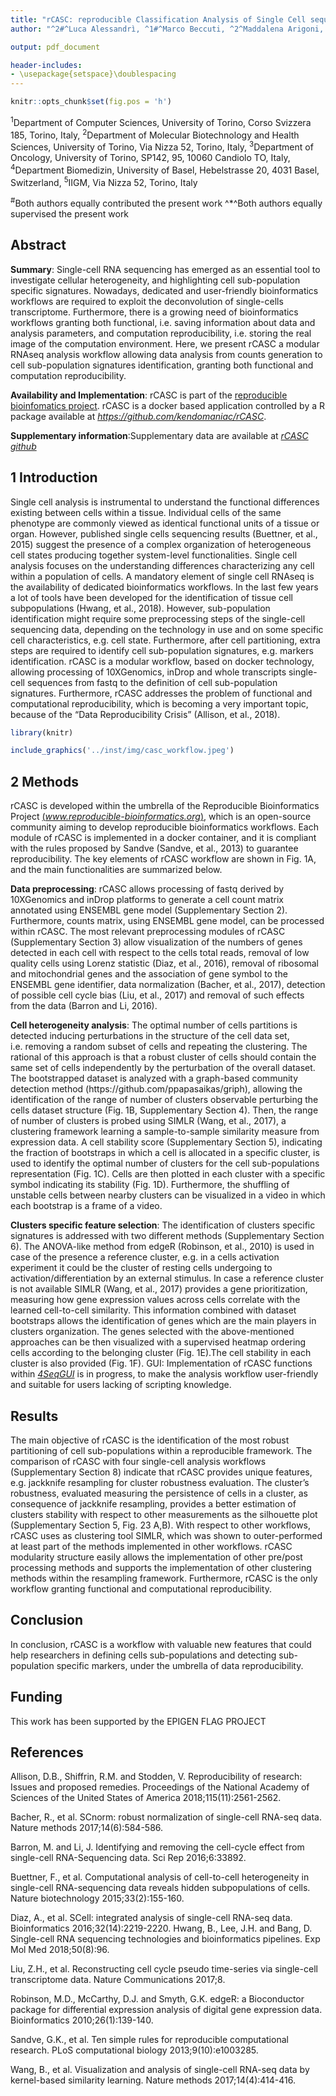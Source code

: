 ```yaml
---
title: "rCASC: reproducible Classification Analysis of Single Cell sequencing data"
author: "^2#^Luca Alessandrì, ^1#^Marco Beccuti, ^2^Maddalena Arigoni, ^3^Martina Olivero, ^1^Greta Romano, ^1^Sergio Rabellino, ^4^Gennaro De Libero, ^5^Luigia Pace, ^1*^Francesca Cordero and ^2*^Raffaele A Calogero"

output: pdf_document

header-includes:
- \usepackage{setspace}\doublespacing
---
```


```r
knitr::opts_chunk$set(fig.pos = 'h')
```

\fontsize{8}{8}\selectfont
^1^Department of Computer Sciences, University of Torino, Corso Svizzera 185, Torino, Italy,
^2^Department of Molecular Biotechnology and Health Sciences, University of Torino, Via Nizza 52, Torino, Italy,
^3^Department of Oncology, University of Torino, SP142, 95, 10060 Candiolo TO, Italy, 
^4^Department Biomedizin, University of Basel, Hebelstrasse 20, 4031 Basel, Switzerland, 
^5^IIGM, Via Nizza 52, Torino, Italy

^#^Both authors equally contributed the present work
^*^Both authors equally supervised the present work
\fontsize{10}{10}\selectfont

## Abstract
**Summary**: Single-cell RNA sequencing has emerged as an essential tool to investigate cellular heterogeneity, and highlighting cell sub-population specific signatures. Nowadays, dedicated and user-friendly bioinformatics workflows are required to exploit the deconvolution of single-cells transcriptome. Furthermore, there is a growing need of bioinformatics workflows granting both functional, i.e. saving information about data and analysis parameters, and computation reproducibility, i.e. storing the real image of the computation environment. Here, we present rCASC a modular RNAseq analysis workflow allowing data analysis from counts generation to cell sub-population signatures identification, granting both functional and computation reproducibility.

**Availability and Implementation**: rCASC is part of the [reproducible bioinfomatics project](www.reproducible-bioinfomatics.org). rCASC is a docker based application controlled by a R package available at [*https://github.com/kendomaniac/rCASC*](https://github.com/kendomaniac/rCASC).

**Supplementary information**:Supplementary data are available at [*rCASC github*](https://github.com/kendomaniac/rCASC)

## 1 Introduction 
Single cell analysis is instrumental to understand the functional differences existing between cells within a tissue. Individual cells of the same phenotype are commonly viewed as identical functional units of a tissue or organ. However, published single cells sequencing results (Buettner, et al., 2015) suggest the presence of a complex organization of heterogeneous cell states producing together system-level functionalities. Single cell analysis focuses on the understanding differences characterizing any cell within a population of cells. A mandatory element of single cell RNAseq is the availability of dedicated bioinformatics workflows. In the last few years a lot of tools have been developed for the identification of tissue cell subpopulations (Hwang, et al., 2018). However, sub-population identification might require some preprocessing steps of the single-cell sequencing data, depending on the technology in use and on some specific cell characteristics, e.g. cell state. Furthermore, after cell partitioning, extra steps are required to identify cell sub-population signatures, e.g. markers identification. rCASC is a modular workflow, based on docker technology, allowing processing of 10XGenomics, inDrop and whole transcripts single-cell sequences from fastq to the definition of cell sub-population signatures. Furthermore, rCASC addresses the problem of functional and computational reproducibility, which is becoming a very important topic, because of the “Data Reproducibility Crisis” (Allison, et al., 2018).

```r
library(knitr)

include_graphics('../inst/img/casc_workflow.jpeg')

```


## 2 Methods
rCASC is developed within the umbrella of the Reproducible Bioinformatics Project [(*www.reproducible-bioinformatics.org*)](www.reproducible-bioinformatics.org), which is an open-source community aiming to develop reproducible bioinformatics workflows. Each module of rCASC is implemented in a docker container, and it is compliant with the rules proposed by Sandve (Sandve, et al., 2013) to guarantee reproducibility. The key elements of rCASC workflow are shown in Fig. 1A, and the main functionalities are summarized below. 

**Data preprocessing**: rCASC allows processing of fastq derived by 10XGenomics and inDrop platforms to generate a cell count matrix annotated using ENSEMBL gene model (Supplementary Section 2). Furthermore, counts matrix, using ENSEMBL gene model, can be processed within rCASC. The most relevant preprocessing modules of rCASC (Supplementary Section 3) allow visualization of the numbers of genes detected in each cell with respect to the cells total reads, removal of low quality cells using Lorenz statistic (Diaz, et al., 2016), removal of ribosomal and mitochondrial genes and the association of gene symbol to the ENSEMBL gene identifier, data normalization (Bacher, et al., 2017), detection of possible cell cycle bias (Liu, et al., 2017) and removal of such effects from the data (Barron and Li, 2016). 

**Cell heterogeneity analysis**: The optimal number of cells partitions is detected inducing perturbations in the structure of the cell data set, i.e. removing a random subset of cells and repeating the clustering. The rational of this approach is that a robust cluster of cells should contain the same set of cells independently by the perturbation of the overall dataset. The bootstrapped dataset is analyzed with a graph-based community detection method (https://github.com/ppapasaikas/griph), allowing the identification of the range of number of clusters observable perturbing the cells dataset structure (Fig. 1B, Supplementary Section 4). Then, the range of number of clusters is probed using SIMLR (Wang, et al., 2017), a clustering framework learning a sample-to-sample similarity measure from expression data. A cell stability score (Supplementary Section 5), indicating the fraction of bootstraps in which a cell is allocated in a specific cluster, is used to identify the optimal number of clusters for the cell sub-populations representation (Fig. 1C). Cells are then plotted in each cluster with a specific symbol indicating its stability (Fig. 1D). Furthermore, the shuffling of unstable cells between nearby clusters can be visualized in a video in which each bootstrap is a frame of a video. 

**Clusters specific feature selection**: The identification of clusters specific signatures is addressed with two different methods (Supplementary Section 6).  The ANOVA-like method from edgeR (Robinson, et al., 2010) is used in case of the presence a reference cluster, e.g. in a cells activation experiment it could be the cluster of resting cells undergoing to activation/differentiation by an external stimulus. In case a reference cluster is not available SIMLR (Wang, et al., 2017) provides a gene prioritization, measuring how gene expression values across cells correlate with the learned cell-to-cell similarity. This information combined with dataset bootstraps allows the identification of genes which are the main players in clusters organization. The genes selected with the above-mentioned approaches can be then visualized with a supervised heatmap ordering cells according to the belonging cluster (Fig. 1E).The cell stability in each cluster is also provided (Fig. 1F). 
GUI: Implementation of rCASC functions within [*4SeqGUI*](https://github.com/mbeccuti/4SeqGUI) is in progress, to make the analysis workflow user-friendly and suitable for users lacking of scripting knowledge. 


##	Results
The main objective of rCASC is the identification of the most robust partitioning of cell sub-populations within a reproducible framework. The comparison of rCASC with four single-cell analysis workflows (Supplementary Section 8) indicate that rCASC provides unique features, e.g. jackknife resampling for cluster robustness evaluation. The cluster’s robustness, evaluated measuring the persistence of cells in a cluster, as consequence of jackknife resampling, provides a better estimation of clusters stability with respect to other measurements as the silhouette plot (Supplementary Section 5, Fig. 23 A,B). With respect to other workflows, rCASC uses as clustering tool SIMLR, which was shown to outer-performed at least part of the methods implemented in other workflows.
rCASC modularity structure easily allows the implementation of other pre/post processing methods and supports the implementation of other clustering methods within the resampling framework. Furthermore, rCASC is the only workflow granting functional and computational reproducibility. 


## Conclusion
In conclusion, rCASC is a workflow with valuable new features that could help researchers in defining cells sub-populations and detecting sub-population specific markers, under the umbrella of data reproducibility.


## Funding
This work has been supported by the EPIGEN FLAG PROJECT


## References

Allison, D.B., Shiffrin, R.M. and Stodden, V. Reproducibility of research: Issues and proposed remedies. Proceedings of the National Academy of Sciences of the United States of America 2018;115(11):2561-2562.

Bacher, R., et al. SCnorm: robust normalization of single-cell RNA-seq data. Nature methods 2017;14(6):584-586.

Barron, M. and Li, J. Identifying and removing the cell-cycle effect from single-cell RNA-Sequencing data. Sci Rep 2016;6:33892.

Buettner, F., et al. Computational analysis of cell-to-cell heterogeneity in single-cell RNA-sequencing data reveals hidden subpopulations of cells. Nature biotechnology 2015;33(2):155-160.

Diaz, A., et al. SCell: integrated analysis of single-cell RNA-seq data. Bioinformatics 2016;32(14):2219-2220.
Hwang, B., Lee, J.H. and Bang, D. Single-cell RNA sequencing technologies and bioinformatics pipelines. Exp Mol Med 2018;50(8):96.

Liu, Z.H., et al. Reconstructing cell cycle pseudo time-series via single-cell transcriptome data. Nature Communications 2017;8.

Robinson, M.D., McCarthy, D.J. and Smyth, G.K. edgeR: a Bioconductor package for differential expression analysis of digital gene expression data. Bioinformatics 2010;26(1):139-140.

Sandve, G.K., et al. Ten simple rules for reproducible computational research. PLoS computational biology 2013;9(10):e1003285.

Wang, B., et al. Visualization and analysis of single-cell RNA-seq data by kernel-based similarity learning. Nature methods 2017;14(4):414-416.

